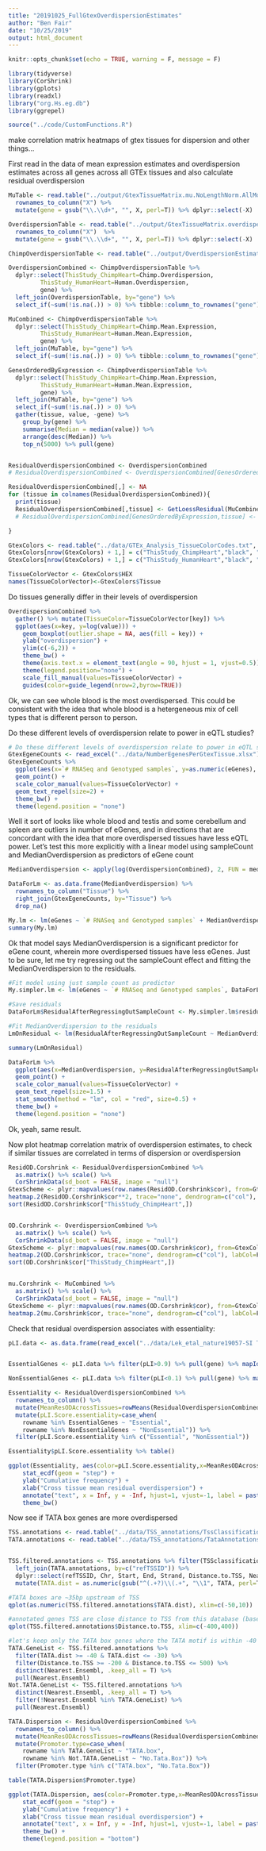 ```yaml
---
title: "20191025_FullGtexOverdispersionEstimates"
author: "Ben Fair"
date: "10/25/2019"
output: html_document
---
```


```r
knitr::opts_chunk$set(echo = TRUE, warning = F, message = F)
```

```r
library(tidyverse)
library(CorShrink)
library(gplots)
library(readxl)
library("org.Hs.eg.db")
library(ggrepel)

source("../code/CustomFunctions.R")
```


make correlation matrix heatmaps of gtex tissues for dispersion and other things...

First read in the data of mean expression estimates and overdispersion estimates across all genes across all GTEx tissues and also calculate residual overdispersion

```r


MuTable <- read.table("../output/GtexTissueMatrix.mu.NoLengthNorm.AllModeExtractionSamples.txt.gz", header=T, sep='\t', check.names = F, row.names = 1) %>%
  rownames_to_column("X") %>%
  mutate(gene = gsub("\\.\\d+", "", X, perl=T)) %>% dplyr::select(-X)

OverdispersionTable <- read.table("../output/GtexTissueMatrix.overdispersion.NoLengthNorm.AllModeExtractionSamples.txt.gz", header=T, sep='\t', check.names = F, row.names = 1) %>%
  rownames_to_column("X")  %>% 
  mutate(gene = gsub("\\.\\d+", "", X, perl=T)) %>% dplyr::select(-X)

ChimpOverdispersionTable <- read.table("../output/OverdispersionEstimatesFromChimp.NoLengthNorm.txt", header=T, sep='\t')

OverdispersionCombined <- ChimpOverdispersionTable %>%
  dplyr::select(ThisStudy_ChimpHeart=Chimp.Overdispersion,
         ThisStudy_HumanHeart=Human.Overdispersion,
         gene) %>%
  left_join(OverdispersionTable, by="gene") %>%
  select_if(~sum(!is.na(.)) > 0) %>% tibble::column_to_rownames("gene")

MuCombined <- ChimpOverdispersionTable %>%
  dplyr::select(ThisStudy_ChimpHeart=Chimp.Mean.Expression,
         ThisStudy_HumanHeart=Human.Mean.Expression,
         gene) %>%
  left_join(MuTable, by="gene") %>%
  select_if(~sum(!is.na(.)) > 0) %>% tibble::column_to_rownames("gene")

GenesOrderedByExpression <- ChimpOverdispersionTable %>%
  dplyr::select(ThisStudy_ChimpHeart=Chimp.Mean.Expression,
         ThisStudy_HumanHeart=Human.Mean.Expression,
         gene) %>%
  left_join(MuTable, by="gene") %>%
  select_if(~sum(!is.na(.)) > 0) %>%
  gather(tissue, value, -gene) %>%
    group_by(gene) %>% 
    summarise(Median = median(value)) %>%
    arrange(desc(Median)) %>%
    top_n(5000) %>% pull(gene)


ResidualOverdispersionCombined <- OverdispersionCombined
# ResidualOverdispersionCombined <- OverdispersionCombined[GenesOrderedByExpression,]

ResidualOverdispersionCombined[,] <- NA
for (tissue in colnames(ResidualOverdispersionCombined)){
  print(tissue)
  ResidualOverdispersionCombined[,tissue] <- GetLoessResidual(MuCombined[,tissue], log10(OverdispersionCombined[,tissue]))
  # ResidualOverdispersionCombined[GenesOrderedByExpression,tissue] <- GetLoessResidual(MuCombined[GenesOrderedByExpression,tissue], log10(OverdispersionCombined[GenesOrderedByExpression,tissue]))

}

GtexColors <- read.table("../data/GTEx_Analysis_TissueColorCodes.txt", sep='\t', header=T, stringsAsFactors = F) %>% mutate(HEX=paste0("#",Color.code))
GtexColors[nrow(GtexColors) + 1,] = c("ThisStudy_ChimpHeart","black", "#000000")
GtexColors[nrow(GtexColors) + 1,] = c("ThisStudy_HumanHeart","black", "#000000")

TissueColorVector <- GtexColors$HEX
names(TissueColorVector)<-GtexColors$Tissue
```


Do tissues generally differ in their levels of overdispersion

```r
OverdispersionCombined %>%
  gather() %>% mutate(TissueColor=TissueColorVector[key]) %>%
  ggplot(aes(x=key, y=log(value))) +
    geom_boxplot(outlier.shape = NA, aes(fill = key)) +
    ylab("overdispersion") +
    ylim(c(-6,2)) +
    theme_bw() +
    theme(axis.text.x = element_text(angle = 90, hjust = 1, vjust=0.5)) +
    theme(legend.position="none") +
    scale_fill_manual(values=TissueColorVector) +
    guides(color=guide_legend(nrow=2,byrow=TRUE))
```

Ok, we can see whole blood is the most overdispersed. This could be consistent with the idea that whole blood is a hetergeneous mix of cell types that is different person to person.

Do these different levels of overdispersion relate to power in eQTL studies?

```r
# Do these different levels of overdispersion relate to power in eQTL studies
GtexEgeneCounts <- read_excel("../data/NumberEgenesPerGtexTissue.xlsx")
GtexEgeneCounts %>%
  ggplot(aes(x=`# RNASeq and Genotyped samples`, y=as.numeric(eGenes), color=Tissue, label=Tissue)) +
  geom_point() +
  scale_color_manual(values=TissueColorVector) +
  geom_text_repel(size=2) +
  theme_bw() +
  theme(legend.position = "none")
```

Well it sort of looks like whole blood and testis and some cerebellum and spleen are outliers in number of eGenes, and in directions that are concordant with the idea that more overdispersed tissues have less eQTL power. Let's test this more explicitly with a linear model using sampleCount and MedianOverdispersion as predictors of eGene count

```r
MedianOverdispersion <- apply(log(OverdispersionCombined), 2, FUN = median, na.rm=T)

DataForLm <- as.data.frame(MedianOverdispersion) %>%
  rownames_to_column("Tissue") %>%
  right_join(GtexEgeneCounts, by="Tissue") %>%
  drop_na()

My.lm <- lm(eGenes ~ `# RNASeq and Genotyped samples` + MedianOverdispersion, DataForLm)
summary(My.lm)
```

Ok that model says MedianOverdispersion is a significant predictor for eGene count, wherein more overdispersed tissues have less eGenes. Just to be sure, let me try regressing out the sampleCount effect and fitting the MedianOverdispersion to the residuals.

```r
#Fit model using just sample count as predictor
My.simpler.lm <- lm(eGenes ~ `# RNASeq and Genotyped samples`, DataForLm)

#Save residuals
DataForLm$ResidualAfterRegressingOutSampleCount <- My.simpler.lm$residuals

#Fit MedianOverdispersion to the residuals 
LmOnResidual <- lm(ResidualAfterRegressingOutSampleCount ~ MedianOverdispersion, DataForLm)

summary(LmOnResidual)

DataForLm %>%
  ggplot(aes(x=MedianOverdispersion, y=ResidualAfterRegressingOutSampleCount, color=Tissue, label=Tissue)) +
  geom_point() +
  scale_color_manual(values=TissueColorVector) +
  geom_text_repel(size=1.5) +
  stat_smooth(method = "lm", col = "red", size=0.5) +
  theme_bw() +
  theme(legend.position = "none")
```

Ok, yeah, same result.


Now plot heatmap correlation matrix of overdispersion estimates, to check if similar tissues are correlated in terms of dispersion or overdispersion

```r

ResidOD.Corshrink <- ResidualOverdispersionCombined %>%
  as.matrix() %>% scale() %>%
  CorShrinkData(sd_boot = FALSE, image = "null")
GtexScheme <- plyr::mapvalues(row.names(ResidOD.Corshrink$cor), from=GtexColors$Tissue, to=GtexColors$HEX)
heatmap.2(ResidOD.Corshrink$cor**2, trace="none", dendrogram=c("col"), labCol=F, cexRow = 0.7, ColSideColors=GtexScheme, colRow = GtexScheme, adjRow=c(0,0), offsetRow=-0.6, main="residual overdispersion pearson cor")
sort(ResidOD.Corshrink$cor["ThisStudy_ChimpHeart",])


OD.Corshrink <- OverdispersionCombined %>%
  as.matrix() %>% scale() %>%
  CorShrinkData(sd_boot = FALSE, image = "null")
GtexScheme <- plyr::mapvalues(row.names(OD.Corshrink$cor), from=GtexColors$Tissue, to=GtexColors$HEX)
heatmap.2(OD.Corshrink$cor, trace="none", dendrogram=c("col"), labCol=F, cexRow = 0.7, ColSideColors=GtexScheme, colRow = GtexScheme, adjRow=c(0,0), offsetRow=-0.6, main="overdispersion pearson cor")
sort(OD.Corshrink$cor["ThisStudy_ChimpHeart",])


mu.Corshrink <- MuCombined %>%
  as.matrix() %>% scale() %>%
  CorShrinkData(sd_boot = FALSE, image = "null")
GtexScheme <- plyr::mapvalues(row.names(OD.Corshrink$cor), from=GtexColors$Tissue, to=GtexColors$HEX)
heatmap.2(mu.Corshrink$cor, trace="none", dendrogram=c("col"), labCol=F, cexRow = 0.7, ColSideColors=GtexScheme, colRow = GtexScheme, adjRow=c(0,0), offsetRow=-0.6, main="expression correlation")


```

Check that residual overdispersion associates with essentiality:

```r
pLI.data <- as.data.frame(read_excel("../data/Lek_etal_nature19057-SI Table 13.xlsx", sheet=2))


EssentialGenes <- pLI.data %>% filter(pLI>0.9) %>% pull(gene) %>% mapIds(org.Hs.eg.db, keys=., keytype = "SYMBOL", column="ENSEMBL")

NonEssentialGenes <- pLI.data %>% filter(pLI<0.1) %>% pull(gene) %>% mapIds(org.Hs.eg.db, keys=., keytype = "SYMBOL", column="ENSEMBL")

Essentiality <- ResidualOverdispersionCombined %>%
  rownames_to_column() %>%
  mutate(MeanResODAcrossTissues=rowMeans(ResidualOverdispersionCombined)) %>%
  mutate(pLI.Score.essentiality=case_when(
    rowname %in% EssentialGenes ~ "Essential",
    rowname %in% NonEssentialGenes ~ "NonEssential")) %>%
  filter(pLI.Score.essentiality %in% c("Essential", "NonEssential"))

Essentiality$pLI.Score.essentiality %>% table()

ggplot(Essentiality, aes(color=pLI.Score.essentiality,x=MeanResODAcrossTissues)) +
    stat_ecdf(geom = "step") +
    ylab("Cumulative frequency") +
    xlab("Cross tissue mean residual overdispersion") +
    annotate("text", x = Inf, y = -Inf, hjust=1, vjust=-1, label = paste("Mann-Whitney test: P =", signif(wilcox.test(data=Essentiality, MeanResODAcrossTissues ~ pLI.Score.essentiality, alternative="less")$p.value, 2) )) +
    theme_bw()
```

Now see if TATA box genes are more overdispersed

```r
TSS.annotations <- read.table("../data/TSS_annotations/TssClassificationAnnotations.txt.gz", sep='\t', header=T, stringsAsFactors = F, fill=T)
TATA.annotations <- read.table("../data/TSS_annotations/TataAnnotations.txt.gz", sep='\t', header=T, stringsAsFactors=F, quote = "", fill=T)


TSS.filtered.annotations <- TSS.annotations %>% filter(TSSclassification=="yes") %>%
  left_join(TATA.annotations, by=c("refTSSID")) %>%
  dplyr::select(refTSSID, Chr, Start, End, Strand, Distance.to.TSS, Nearest.Ensembl, TATA=TATA.Box.TBP..Promoter.Homer.Distance.From.Peak.sequence.strand.conservation.) %>%
  mutate(TATA.dist = as.numeric(gsub("^(.+?)\\(.+", "\\1", TATA, perl=T)))

#TATA boxes are ~35bp upstream of TSS
qplot(as.numeric(TSS.filtered.annotations$TATA.dist), xlim=c(-50,10))

#annotated genes TSS are close distance to TSS from this database (based on CAGE and other data), but slightly biased
qplot(TSS.filtered.annotations$Distance.to.TSS, xlim=c(-400,400))

#let's keep only the TATA box genes where the TATA motif is within -40 to -30 of the TSS, assuming that the others are false positives in the functional sense. Also get rid of TSS where distance of gene to TSS is unreasonably far
TATA.GeneList <- TSS.filtered.annotations %>%
  filter(TATA.dist >= -40 & TATA.dist <= -30) %>%
  filter(Distance.to.TSS >= -200 & Distance.to.TSS <= 500) %>%
  distinct(Nearest.Ensembl, .keep_all = T) %>%
  pull(Nearest.Ensembl)
Not.TATA.GeneList <- TSS.filtered.annotations %>%
  distinct(Nearest.Ensembl, .keep_all = T) %>%
  filter(!Nearest.Ensembl %in% TATA.GeneList) %>%
  pull(Nearest.Ensembl)

TATA.Dispersion <- ResidualOverdispersionCombined %>%
  rownames_to_column() %>%
  mutate(MeanResODAcrossTissues=rowMeans(ResidualOverdispersionCombined)) %>%
  mutate(Promoter.type=case_when(
    rowname %in% TATA.GeneList ~ "TATA.box",
    rowname %in% Not.TATA.GeneList ~ "No.Tata.Box")) %>%
  filter(Promoter.type %in% c("TATA.box", "No.Tata.Box"))

table(TATA.Dispersion$Promoter.type)

ggplot(TATA.Dispersion, aes(color=Promoter.type,x=MeanResODAcrossTissues)) +
    stat_ecdf(geom = "step") +
    ylab("Cumulative frequency") +
    xlab("Cross tissue mean residual overdispersion") +
    annotate("text", x = Inf, y = -Inf, hjust=1, vjust=-1, label = paste("Mann-Whitney test: P =", signif(wilcox.test(data=TATA.Dispersion, MeanResODAcrossTissues ~ Promoter.type, alternative="less")$p.value, 2) )) +
    theme_bw() +
    theme(legend.position = "bottom")

```

